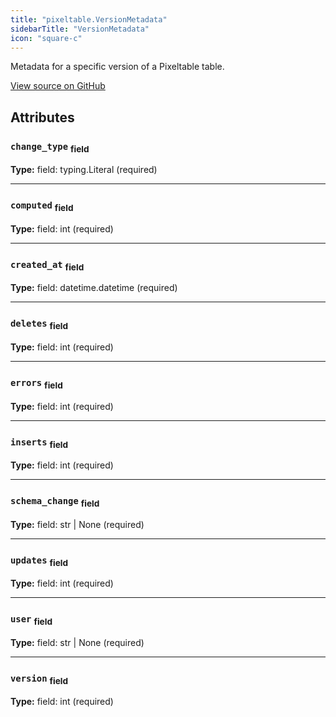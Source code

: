 ```yaml
---
title: "pixeltable.VersionMetadata"
sidebarTitle: "VersionMetadata"
icon: "square-c"
---
```


Metadata for a specific version of a Pixeltable table.


<a href="https://github.com/pixeltable/pixeltable/blob/v0.4.17/pixeltable/catalog/table_metadata.py#L79" target="_blank">View source on GitHub</a>

## Attributes

### `change_type` <sub>field</sub>

**Type:** field: typing.Literal (required)

---

### `computed` <sub>field</sub>

**Type:** field: int (required)

---

### `created_at` <sub>field</sub>

**Type:** field: datetime.datetime (required)

---

### `deletes` <sub>field</sub>

**Type:** field: int (required)

---

### `errors` <sub>field</sub>

**Type:** field: int (required)

---

### `inserts` <sub>field</sub>

**Type:** field: int (required)

---

### `schema_change` <sub>field</sub>

**Type:** field: str | None (required)

---

### `updates` <sub>field</sub>

**Type:** field: int (required)

---

### `user` <sub>field</sub>

**Type:** field: str | None (required)

---

### `version` <sub>field</sub>

**Type:** field: int (required)


